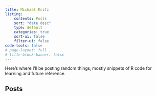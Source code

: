 ```yaml
---
title: Michael Knitz
listing:
    contents: Posts
    sort: "date desc"
    type: default
    categories: true
    sort-ui: false
    filter-ui: false
code-tools: false
# page-layout: full
# title-block-banner: false
---
```


Here's where I'll be posting random things, mostly snippets of R code for learning and future reference.

## Posts